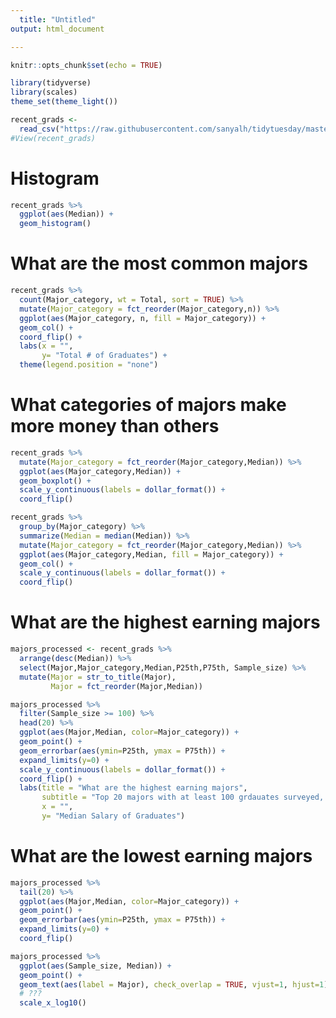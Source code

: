 ---
  title: "Untitled"
output: html_document

---
  
  ```{r setup, include=FALSE}
knitr::opts_chunk$set(echo = TRUE)
```


```{r}
library(tidyverse)
library(scales)
theme_set(theme_light())
```

```{r}
recent_grads <- 
  read_csv("https://raw.githubusercontent.com/sanyalh/tidytuesday/master/data/2018/2018-10-16/recent-grads.csv")
#View(recent_grads)
```

# Histogram
```{r}
recent_grads %>% 
  ggplot(aes(Median)) +
  geom_histogram() 
```

# What are the most common majors
```{r}

recent_grads %>% 
  count(Major_category, wt = Total, sort = TRUE) %>% 
  mutate(Major_category = fct_reorder(Major_category,n)) %>%
  ggplot(aes(Major_category, n, fill = Major_category)) +
  geom_col() +
  coord_flip() +
  labs(x = "", 
       y= "Total # of Graduates") +
  theme(legend.position = "none")

```

# What categories of majors make more money than others
```{r}
recent_grads %>% 
  mutate(Major_category = fct_reorder(Major_category,Median)) %>% 
  ggplot(aes(Major_category,Median)) +
  geom_boxplot() +
  scale_y_continuous(labels = dollar_format()) +
  coord_flip()
```

```{r}
recent_grads %>% 
  group_by(Major_category) %>%
  summarize(Median = median(Median)) %>% 
  mutate(Major_category = fct_reorder(Major_category,Median)) %>%
  ggplot(aes(Major_category,Median, fill = Major_category)) +
  geom_col() +
  scale_y_continuous(labels = dollar_format()) +
  coord_flip()
```
# What are the highest earning majors
```{r}
majors_processed <- recent_grads %>% 
  arrange(desc(Median)) %>% 
  select(Major,Major_category,Median,P25th,P75th, Sample_size) %>% 
  mutate(Major = str_to_title(Major),
         Major = fct_reorder(Major,Median))

majors_processed %>% 
  filter(Sample_size >= 100) %>% 
  head(20) %>%
  ggplot(aes(Major,Median, color=Major_category)) + 
  geom_point() +
  geom_errorbar(aes(ymin=P25th, ymax = P75th)) +
  expand_limits(y=0) +
  scale_y_continuous(labels = dollar_format()) +
  coord_flip() +
  labs(title = "What are the highest earning majors",
       subtitle = "Top 20 majors with at least 100 grdauates surveyed, Bars represent the 2th to 75th percentile",
       x = "",
       y= "Median Salary of Graduates")

```
# What are the lowest earning majors
```{r}
majors_processed %>% 
  tail(20) %>%
  ggplot(aes(Major,Median, color=Major_category)) + 
  geom_point() +
  geom_errorbar(aes(ymin=P25th, ymax = P75th)) +
  expand_limits(y=0) +
  coord_flip()
```

```{r}
majors_processed %>% 
  ggplot(aes(Sample_size, Median)) +
  geom_point() +
  geom_text(aes(label = Major), check_overlap = TRUE, vjust=1, hjust=1) +
  # ???
  scale_x_log10()
```
